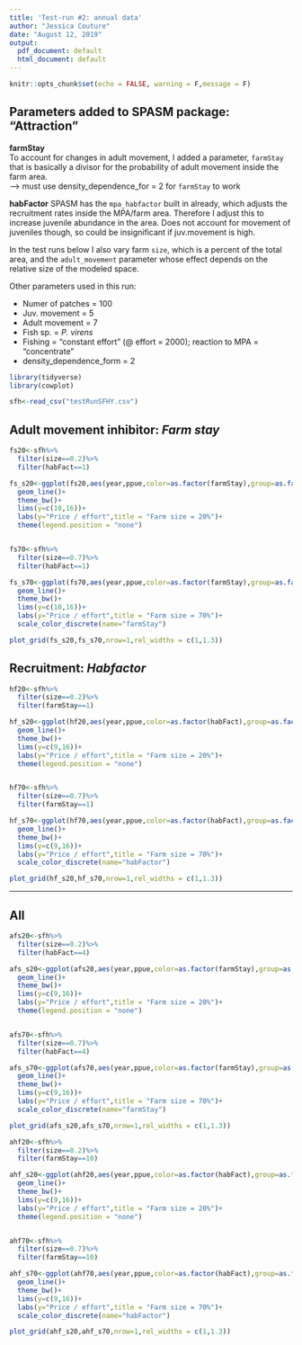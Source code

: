 ```yaml
---
title: 'Test-run #2: annual data'
author: "Jessica Couture"
date: "August 12, 2019"
output:
  pdf_document: default
  html_document: default
---
```


```r
knitr::opts_chunk$set(echo = FALSE, warning = F,message = F)
```

## Parameters added to SPASM package: "Attraction"

**farmStay**  
To account for changes in adult movement, I added a parameter, `farmStay` that is basically a divisor for the probability of adult movement inside the farm area.  
--> must use density_dependence_for = 2 for `farmStay` to work

**habFactor**
SPASM has the `mpa_habfactor` built in already, which adjusts the recruitment rates inside the MPA/farm area. Therefore I adjust this to increase juvenile abundance in the area. Does not account for movement of juveniles though, so could be insignificant if juv.movement is high.

In the test runs below I also vary farm `size`, which is a percent of the total area, and the `adult_movement` parameter whose effect depends on the relative size of the modeled space.

Other parameters used in this run:

* Numer of patches = 100
* Juv. movement = 5
* Adult movement = 7
* Fish sp. = _P. virens_
* Fishing = "constant effort" (@ effort = 2000); reaction to MPA = "concentrate"
* density_dependence_form = 2

```r

library(tidyverse)
library(cowplot)

sfh<-read_csv("testRunSFHY.csv")

```

## Adult movement inhibitor: *Farm stay*

```r

fs20<-sfh%>%
  filter(size==0.2)%>%
  filter(habFact==1)

fs_s20<-ggplot(fs20,aes(year,ppue,color=as.factor(farmStay),group=as.factor(farmStay)))+
  geom_line()+
  theme_bw()+
  lims(y=c(10,16))+
  labs(y="Price / effort",title = "Farm size = 20%")+
  theme(legend.position = "none")


fs70<-sfh%>%
  filter(size==0.7)%>%
  filter(habFact==1)

fs_s70<-ggplot(fs70,aes(year,ppue,color=as.factor(farmStay),group=as.factor(farmStay)))+
  geom_line()+
  theme_bw()+
  lims(y=c(10,16))+
  labs(y="Price / effort",title = "Farm size = 70%")+
  scale_color_discrete(name="farmStay")

plot_grid(fs_s20,fs_s70,nrow=1,rel_widths = c(1,1.3))

```


## Recruitment: *Habfactor*

```r

hf20<-sfh%>%
  filter(size==0.2)%>%
  filter(farmStay==1)

hf_s20<-ggplot(hf20,aes(year,ppue,color=as.factor(habFact),group=as.factor(habFact)))+
  geom_line()+
  theme_bw()+
  lims(y=c(9,16))+
  labs(y="Price / effort",title = "Farm size = 20%")+
  theme(legend.position = "none")


hf70<-sfh%>%
  filter(size==0.7)%>%
  filter(farmStay==1)

hf_s70<-ggplot(hf70,aes(year,ppue,color=as.factor(habFact),group=as.factor(habFact)))+
  geom_line()+
  theme_bw()+
  lims(y=c(9,16))+
  labs(y="Price / effort",title = "Farm size = 70%")+
  scale_color_discrete(name="habFactor")

plot_grid(hf_s20,hf_s70,nrow=1,rel_widths = c(1,1.3))

```

***

## All

```r

afs20<-sfh%>%
  filter(size==0.2)%>%
  filter(habFact==4)

afs_s20<-ggplot(afs20,aes(year,ppue,color=as.factor(farmStay),group=as.factor(farmStay)))+
  geom_line()+
  theme_bw()+
  lims(y=c(9,16))+
  labs(y="Price / effort",title = "Farm size = 20%")+
  theme(legend.position = "none")


afs70<-sfh%>%
  filter(size==0.7)%>%
  filter(habFact==4)

afs_s70<-ggplot(afs70,aes(year,ppue,color=as.factor(farmStay),group=as.factor(farmStay)))+
  geom_line()+
  theme_bw()+
  lims(y=c(9,16))+
  labs(y="Price / effort",title = "Farm size = 70%")+
  scale_color_discrete(name="farmStay")

plot_grid(afs_s20,afs_s70,nrow=1,rel_widths = c(1,1.3))
```

```r

ahf20<-sfh%>%
  filter(size==0.2)%>%
  filter(farmStay==10)

ahf_s20<-ggplot(ahf20,aes(year,ppue,color=as.factor(habFact),group=as.factor(habFact)))+
  geom_line()+
  theme_bw()+
  lims(y=c(9,16))+
  labs(y="Price / effort",title = "Farm size = 20%")+
  theme(legend.position = "none")


ahf70<-sfh%>%
  filter(size==0.7)%>%
  filter(farmStay==10)

ahf_s70<-ggplot(ahf70,aes(year,ppue,color=as.factor(habFact),group=as.factor(habFact)))+
  geom_line()+
  theme_bw()+
  lims(y=c(9,16))+
  labs(y="Price / effort",title = "Farm size = 70%")+
  scale_color_discrete(name="habFactor")

plot_grid(ahf_s20,ahf_s70,nrow=1,rel_widths = c(1,1.3))

```
